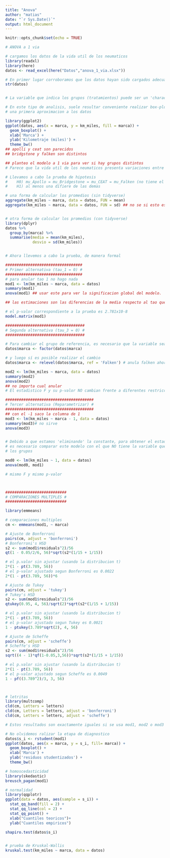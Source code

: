```yaml
---
title: "Anova"
author: "matias"
date: "`r Sys.Date()`"
output: html_document
---
```


```r
knitr::opts_chunk$set(echo = TRUE)
```

```r
# ANOVA a 1 via

# cargamos los datos de la vida util de los neumaticos
library(readxl)
library(here)
datos <- read_excel(here("Datos","anova_1_via.xlsx"))

# En primer lugar corroboramos que los datos hayan sido cargados adecuadamente
str(datos)


# La variable que indica los grupos (tratamientos) puede ser un 'character' o un 'factor'

# En este tipo de analisis, suele resultar conveniente realizar box-plots para tener
# una primera aproximacion a los datos

library(ggplot2)
ggplot(datos, aes(x = marca, y = km_miles, fill = marca)) +
  geom_boxplot() +
  xlab('Marca') + 
  ylab('Kilometraje (miles)') +
  theme_bw()
## apolli y ceat son parecidos
## bridgstone y falken son distintos 

## planteo el modelo a 1 via para ver si hay grupos distintos
# Parece que la vida util de los neumaticos presenta variaciones entre las marcas

# Llevamos a cabo la prueba de hipotesis
#    H0) mu_Apollo = mu_Bridgestone = mu_CEAT = mu_Falken (no tiene el 0)
#    H1) al menos una difiere de las demas

# una forma de calcular los promedios (sin tidyverse)
aggregate(km_miles ~ marca, data = datos, FUN = mean)
aggregate(km_miles ~ marca, data = datos, FUN = sd) ## no se si esto es mucho o poco.


# otra forma de calcular los promedios (con tidyverse)
library(dplyr)
datos %>%
  group_by(marca) %>%
  summarise(media = mean(km_miles),
            desvio = sd(km_miles))


# Ahora llevemos a cabo la prueba, de manera formal

##################################
# Primer alternativa (tau_1 = 0) #
##################################
# para anular tao 1 no hago nada
mod1 <- lm(km_miles ~ marca, data = datos)
summary(mod1)
anova(mod1) ## usar este para ver la significacion global del modelo.

## las estimaciones son las diferencias de la media respecto al tao que saco

# el p-valor correspondiente a la prueba es 2.781x10-8
model.matrix(mod1)

###################################
# Segunda alternativa (tau_3 = 0) #
###################################

# Para cambiar el grupo de referencia, es necesario que la variable sea un factor
datos$marca <- factor(datos$marca)

# y luego sí es posible realizar el cambio
datos$marca <- relevel(datos$marca, ref = 'Falken') # anula falken ahora

mod2 <- lm(km_miles ~ marca, data = datos)
summary(mod2)
anova(mod2)
## no importa cual anular 
# El estadistico F y su p-valor NO cambian frente a diferentes restricciones

#######################################
# Tercer alternativa (Reparametrizar) #
#######################################
## con el -1 saco la columna de 1 
mod3 <- lm(km_miles ~ marca - 1, data = datos)
summary(mod3)# no sirve
anova(mod3)


# Debido a que estamos 'eliminando' la constante, para obtener el estadistico F
# es necesario comparar este modelo con el que NO tiene la variable que indica
# los grupos

mod0 <- lm(km_miles ~ 1, data = datos)
anova(mod0, mod1)

# mismo F y mismo p-valor



###########################
# COMPARACIONES MULTIPLES #
###########################

library(emmeans)

# comparaciones multiples
cm <- emmeans(mod1, ~ marca)

# Ajuste de Bonferroni
pairs(cm, adjust = 'bonferroni')
# Bonferroni's HSD
s2 <- sum(mod1$residuals^2)/56
qt(1 - 0.05/2/6, 56)*sqrt(s2*(1/15 + 1/15))

# el p.valor sin ajustar (usando la distribucion t)
2*(1 - pt(3.789, 56))
# el p-valor ajustado segun Bonferroni es 0.0022
2*(1 - pt(3.789, 56))*6

# Ajuste de Tukey
pairs(cm, adjust = 'tukey')
# Tukey's HSD
s2 <- sum(mod1$residuals^2)/56
qtukey(0.95, 4, 56)/sqrt(2)*sqrt(s2*(1/15 + 1/15))

# el p.valor sin ajustar (usando la distribucion t)
2*(1 - pt(3.789, 56))
# el p-valor ajustado segun Tukey es 0.0021
1 - ptukey(3.789*sqrt(2), 4, 56)

# Ajuste de Scheffe
pairs(cm, adjust = 'scheffe')
# Scheffe's HSD
s2 <- sum(mod1$residuals^2)/56
sqrt((4 - 1)*qf(1-0.05,3,56))*sqrt(s2*(1/15 + 1/15))

# el p.valor sin ajustar (usando la distribucion t)
2*(1 - pt(3.789, 56))
# el p-valor ajustado segun Scheffe es 0.0049
1 - pf((3.789^2)/3, 3, 56)



# letritas
library(multcomp)
cld(cm, Letters = letters)
cld(cm, Letters = letters, adjust = 'bonferroni')
cld(cm, Letters = letters, adjust = 'scheffe')

# Estos resultados son exactamente iguales si se usa mod1, mod2 o mod3

# No olvidemos ralizar la etapa de diagnostico
datos$s_i <- rstudent(mod1)
ggplot(datos, aes(x = marca, y = s_i, fill= marca)) +
  geom_boxplot() +
  xlab('Marca') + 
  ylab('residuos studentizados') +
  theme_bw()

# homoscedasticidad
library(skedastic)
breusch_pagan(mod1)

# normalidad
library(qqplotr)
ggplot(data = datos, aes(sample = s_i)) +
  stat_qq_band(fill = 2) +
  stat_qq_line(col = 2) +
  stat_qq_point() +
  xlab("Cuantiles teoricos")+
  ylab("Cuantiles empiricos")

shapiro.test(datos$s_i)


# prueba de Kruskal-Wallis
kruskal.test(km_miles ~ marca, data = datos)
```

